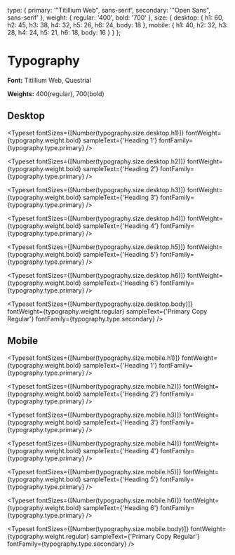 
<Meta title="Typography" />

<style>
  {`
    h2 {
      margin-block: 2rem !important;
    }

    strong {
      font-weight: bold;
    }
  `}
</style>

  type: {
    primary: '"Titillium Web", sans-serif',
    secondary: '"Open Sans", sans-serif'
  },
  weight: {
    regular: '400',
    bold: '700'
  },
  size: {
    desktop: {
      h1: 60,
      h2: 45,
      h3: 38,
      h4: 32,
      h5: 26,
      h6: 24,
      body: 18
    },
    mobile: {
      h1: 40,
      h2: 32,
      h3: 28,
      h4: 24,
      h5: 21,
      h6: 18,
      body: 16
    }
  }
};

# Typography

**Font:** Titillium Web, Questrial

**Weights:** 400(regular), 700(bold)

## Desktop

<Typeset
  fontSizes={[Number(typography.size.desktop.h1)]}
  fontWeight={typography.weight.bold}
  sampleText={'Heading 1'}
  fontFamily={typography.type.primary}
/>

<Typeset
  fontSizes={[Number(typography.size.desktop.h2)]}
  fontWeight={typography.weight.bold}
  sampleText={'Heading 2'}
  fontFamily={typography.type.primary}
/>

<Typeset
  fontSizes={[Number(typography.size.desktop.h3)]}
  fontWeight={typography.weight.bold}
  sampleText={'Heading 3'}
  fontFamily={typography.type.primary}
/>

<Typeset
  fontSizes={[Number(typography.size.desktop.h4)]}
  fontWeight={typography.weight.bold}
  sampleText={'Heading 4'}
  fontFamily={typography.type.primary}
/>

<Typeset
  fontSizes={[Number(typography.size.desktop.h5)]}
  fontWeight={typography.weight.bold}
  sampleText={'Heading 5'}
  fontFamily={typography.type.primary}
/>

<Typeset
  fontSizes={[Number(typography.size.desktop.h6)]}
  fontWeight={typography.weight.bold}
  sampleText={'Heading 6'}
  fontFamily={typography.type.primary}
/>

<Typeset
  fontSizes={[Number(typography.size.desktop.body)]}
  fontWeight={typography.weight.regular}
  sampleText={'Primary Copy Regular'}
  fontFamily={typography.type.secondary}
/>

## Mobile

<Typeset
  fontSizes={[Number(typography.size.mobile.h1)]}
  fontWeight={typography.weight.bold}
  sampleText={'Heading 1'}
  fontFamily={typography.type.primary}
/>

<Typeset
  fontSizes={[Number(typography.size.mobile.h2)]}
  fontWeight={typography.weight.bold}
  sampleText={'Heading 2'}
  fontFamily={typography.type.primary}
/>

<Typeset
  fontSizes={[Number(typography.size.mobile.h3)]}
  fontWeight={typography.weight.bold}
  sampleText={'Heading 3'}
  fontFamily={typography.type.primary}
/>

<Typeset
  fontSizes={[Number(typography.size.mobile.h4)]}
  fontWeight={typography.weight.bold}
  sampleText={'Heading 4'}
  fontFamily={typography.type.primary}
/>

<Typeset
  fontSizes={[Number(typography.size.mobile.h5)]}
  fontWeight={typography.weight.bold}
  sampleText={'Heading 5'}
  fontFamily={typography.type.primary}
/>

<Typeset
  fontSizes={[Number(typography.size.mobile.h6)]}
  fontWeight={typography.weight.bold}
  sampleText={'Heading 6'}
  fontFamily={typography.type.primary}
/>

<Typeset
  fontSizes={[Number(typography.size.mobile.body)]}
  fontWeight={typography.weight.regular}
  sampleText={'Primary Copy Regular'}
  fontFamily={typography.type.secondary}
/>
